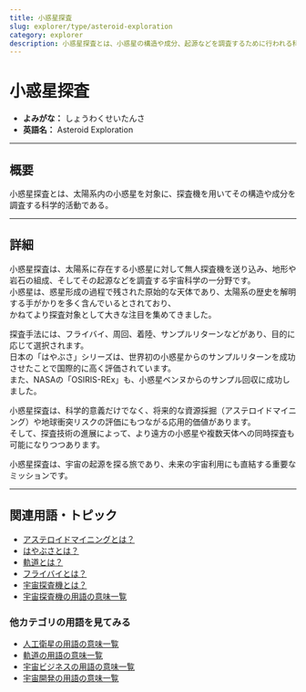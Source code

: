 ```yaml
---
title: 小惑星探査
slug: explorer/type/asteroid-exploration
category: explorer
description: 小惑星探査とは、小惑星の構造や成分、起源などを調査するために行われる科学的・技術的な探査活動である。
---
```



<Head>
  <script type="application/ld+json">
    {`{
      "@context": "https://schema.org",
      "@type": "DefinedTerm",
      "name": "小惑星探査",
      "inDefinedTermSet": "https://www.space-portal.org",
      "termCode": "explorer/type/asteroid-exploration",
      "description": "小惑星探査とは、小惑星の構造や成分、起源などを調査するために行われる科学的・技術的な探査活動である。",
      "url": "https://www.space-portal.org/docs/explorer/type/asteroid-exploration"
    }`}
  </script>
</Head>

# 小惑星探査

- **よみがな：** しょうわくせいたんさ  
- **英語名：** Asteroid Exploration  

---

## 概要

小惑星探査とは、太陽系内の小惑星を対象に、探査機を用いてその構造や成分を調査する科学的活動である。

---

## 詳細

小惑星探査は、太陽系に存在する小惑星に対して無人探査機を送り込み、地形や岩石の組成、そしてその起源などを調査する宇宙科学の一分野です。  
小惑星は、惑星形成の過程で残された原始的な天体であり、太陽系の歴史を解明する手がかりを多く含んでいるとされており、  
かねてより探査対象として大きな注目を集めてきました。  

探査手法には、フライバイ、周回、着陸、サンプルリターンなどがあり、目的に応じて選択されます。  
日本の「はやぶさ」シリーズは、世界初の小惑星からのサンプルリターンを成功させたことで国際的に高く評価されています。  
また、NASAの「OSIRIS-REx」も、小惑星ベンヌからのサンプル回収に成功しました。  

小惑星探査は、科学的意義だけでなく、将来的な資源採掘（アステロイドマイニング）や地球衝突リスクの評価にもつながる応用的価値があります。  
そして、探査技術の進展によって、より遠方の小惑星や複数天体への同時探査も可能になりつつあります。  

小惑星探査は、宇宙の起源を探る旅であり、未来の宇宙利用にも直結する重要なミッションです。

---

## 関連用語・トピック

- [アステロイドマイニングとは？](/docs/business/category/asteroid-mining)
- [はやぶさとは？](/docs/explorer/mission/hayabusa)
- [軌道とは？](/docs/orbit/orbit)
- [フライバイとは？](/docs/explorer/technology/flyby)
- [宇宙探査機とは？](/docs/explorer/space-probe)
- [宇宙探査機の用語の意味一覧](/docs/category/explorer)

### 他カテゴリの用語を見てみる
- [人工衛星の用語の意味一覧](/docs/category/satellite)
- [軌道の用語の意味一覧](/docs/category/orbit)
- [宇宙ビジネスの用語の意味一覧](/docs/category/business)
- [宇宙開発の用語の意味一覧](/docs/category/glossary)
